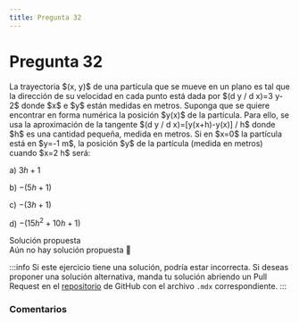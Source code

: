 ```yaml
---
title: Pregunta 32
---
```



# Pregunta 32

<div className="exercise">
La trayectoria $(x, y)$ de una partícula que se mueve en un plano es tal que la dirección de su velocidad en cada punto está dada por $(d y / d x)=3 y-2$ donde $x$ e $y$ están medidas en metros. Suponga que se quiere encontrar en forma numérica la posición $y(x)$ de la partícula. Para ello, se usa la aproximación de la tangente $(d y / d x)=[y(x+h)-y(x)] / h$ donde $h$ es una cantidad pequeña, medida en metros. Si en $x=0$ la partícula está en $y=-1 m$, la posición $y$ de la partícula (medida en metros) cuando $x=2 h$ será:

a) $3 h+1$

b) $-(5 h+1)$

c) $-(3 h+1)$

d) $-\left(15 h^2+10 h+1\right)$
</div>

<MDXDetails>
<summary>Solución propuesta</summary>

<div className="exercise">
Aún no hay solución propuesta 🥲
</div>

:::info
Si este ejercicio tiene una solución, podría estar incorrecta. Si deseas proponer una solución alternativa, manda tu solución abriendo
un Pull Request en el [repositorio](https://github.com/crow-rojas/apuntes-fundamentals/pulls) de GitHub con el archivo
`.mdx` correspondiente.
:::

</MDXDetails>

### Comentarios

<Disqus
  url="https://crow-rojas.github.io/apuntes-fundamentals/docs/science/dynamics/exercises/2017-2/p32"
  identifier="docs/science/dynamics/exercises/2017-2/p32"
  title="2017-2 Dinámica - Pregunta 32"
/>
